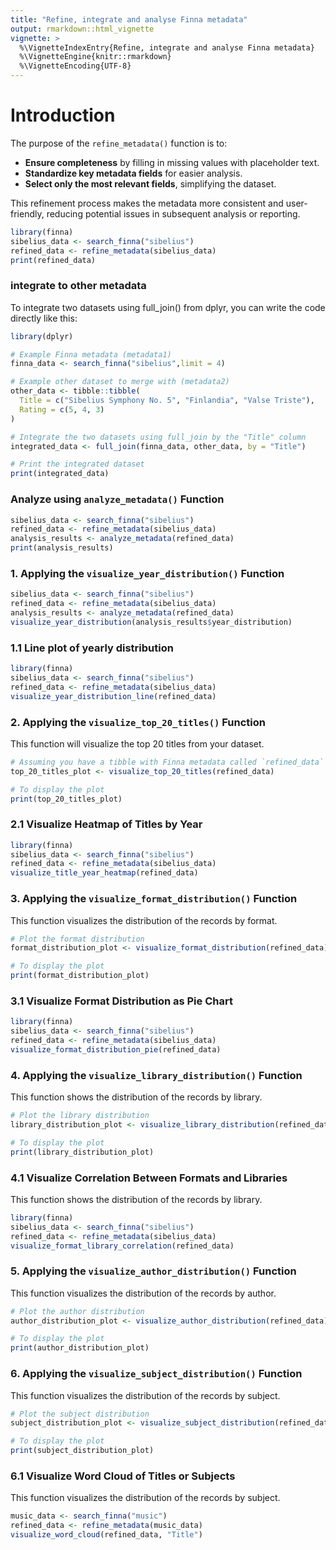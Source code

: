 ```yaml
---
title: "Refine, integrate and analyse Finna metadata"
output: rmarkdown::html_vignette
vignette: >
  %\VignetteIndexEntry{Refine, integrate and analyse Finna metadata}
  %\VignetteEngine{knitr::rmarkdown}
  %\VignetteEncoding{UTF-8}
---
```


# Introduction

The purpose of the ` refine_metadata()` function is to:

- **Ensure completeness** by filling in missing values with placeholder text.
- **Standardize key metadata fields** for easier analysis.
- **Select only the most relevant fields**, simplifying the dataset.

This refinement process makes the metadata more consistent and user-friendly, reducing potential issues in subsequent analysis or reporting.


```r
library(finna)
sibelius_data <- search_finna("sibelius")
refined_data <- refine_metadata(sibelius_data)
print(refined_data)
```

### **integrate to other metadata **
To integrate two datasets using full_join() from dplyr, you can write the code directly like this:

```r
library(dplyr)

# Example Finna metadata (metadata1)
finna_data <- search_finna("sibelius",limit = 4)

# Example other dataset to merge with (metadata2)
other_data <- tibble::tibble(
  Title = c("Sibelius Symphony No. 5", "Finlandia", "Valse Triste"),
  Rating = c(5, 4, 3)
)

# Integrate the two datasets using full_join by the "Title" column
integrated_data <- full_join(finna_data, other_data, by = "Title")

# Print the integrated dataset
print(integrated_data)

```


### **Analyze using ` analyze_metadata()` Function**

```r
sibelius_data <- search_finna("sibelius")
refined_data <- refine_metadata(sibelius_data)
analysis_results <- analyze_metadata(refined_data)
print(analysis_results)
```

### 1. **Applying the `visualize_year_distribution()` Function**

```r
sibelius_data <- search_finna("sibelius")
refined_data <- refine_metadata(sibelius_data)
analysis_results <- analyze_metadata(refined_data)
visualize_year_distribution(analysis_results$year_distribution)
```

### 1.1 Line plot of yearly distribution
```r
library(finna)
sibelius_data <- search_finna("sibelius")
refined_data <- refine_metadata(sibelius_data)
visualize_year_distribution_line(refined_data)
```

### 2. **Applying the `visualize_top_20_titles()` Function**

This function will visualize the top 20 titles from your dataset.

```r
# Assuming you have a tibble with Finna metadata called `refined_data`
top_20_titles_plot <- visualize_top_20_titles(refined_data)

# To display the plot
print(top_20_titles_plot)
```

### 2.1 Visualize Heatmap of Titles by Year
```r
library(finna)
sibelius_data <- search_finna("sibelius")
refined_data <- refine_metadata(sibelius_data)
visualize_title_year_heatmap(refined_data)
```

### 3. **Applying the `visualize_format_distribution()` Function**

This function visualizes the distribution of the records by format.

```r
# Plot the format distribution
format_distribution_plot <- visualize_format_distribution(refined_data)

# To display the plot
print(format_distribution_plot)
```
### 3.1 Visualize Format Distribution as Pie Chart
```r
library(finna)
sibelius_data <- search_finna("sibelius")
refined_data <- refine_metadata(sibelius_data)
visualize_format_distribution_pie(refined_data)
```

### 4. **Applying the `visualize_library_distribution()` Function**

This function shows the distribution of the records by library.

```r
# Plot the library distribution
library_distribution_plot <- visualize_library_distribution(refined_data)

# To display the plot
print(library_distribution_plot)
```
### 4.1 **Visualize Correlation Between Formats and Libraries**

This function shows the distribution of the records by library.

```r
library(finna)
sibelius_data <- search_finna("sibelius")
refined_data <- refine_metadata(sibelius_data)
visualize_format_library_correlation(refined_data)
```


### 5. **Applying the `visualize_author_distribution()` Function**

This function visualizes the distribution of the records by author.

```r
# Plot the author distribution
author_distribution_plot <- visualize_author_distribution(refined_data)

# To display the plot
print(author_distribution_plot)
```

### 6. **Applying the `visualize_subject_distribution()` Function**

This function visualizes the distribution of the records by subject.

```r
# Plot the subject distribution
subject_distribution_plot <- visualize_subject_distribution(refined_data)

# To display the plot
print(subject_distribution_plot)
```
### 6.1 **Visualize Word Cloud of Titles or Subjects**

This function visualizes the distribution of the records by subject.

```r
music_data <- search_finna("music")
refined_data <- refine_metadata(music_data)
visualize_word_cloud(refined_data, "Title")
```
